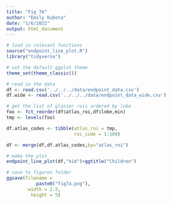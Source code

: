 ```yaml
---
title: "Fig 7A"
author: "Emily Kubota"
date: "1/6/2022"
output: html_document
---
```


```r
# load in relevant functions 
source("endpoint_line_plot.R")
library("tidyverse")

# set the default ggplot theme 
theme_set(theme_classic())
```

```r
# read in the data 
df <- read.csv('../../../data/endpoint_data.csv')
df.wide <- read.csv('../../../data/endpoint_data_wide.csv')
```

```r
# get the list of glasser rois ordered by lobe 
foo <- fct_reorder(df$atlas_roi,df$lobe,min)
tmp <- levels(foo)

df.atlas_codes <- tibble(atlas_roi = tmp,
                         roi_code = 1:180)

df <- merge(df,df.atlas_codes,by="atlas_roi")
```


```r
# make the plot 
endpoint_line_plot(df,"kid")+ggtitle("Children")

# save to figures folder
ggsave(filename = 
           paste0("fig7a.png"),
        width = 2.5,
         height = 5)
```